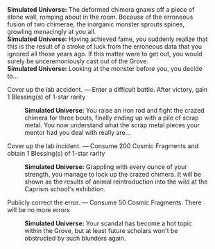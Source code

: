 {{Dialogue Start}}
:'''Simulated Universe:''' The deformed chimera gnaws off a piece of stone wall, romping about in the room. Because of the erroneous fusion of two chimerae, the inorganic monster sprouts spines, growling menacingly at you all.
:'''Simulated Universe:''' Having achieved fame, you suddenly realize that this is the result of a stroke of luck from the erroneous data that you ignored all those years ago. If this matter were to get out, you would surely be unceremoniously cast out of the Grove.
:'''Simulated Universe:''' Looking at the monster before you, you decide to...
:{{DIcon|Star}} Cover up the lab accident. &mdash; Enter a difficult battle. After victory, gain 1 Blessing(s) of 1-star rarity
::'''Simulated Universe:''' You raise an iron rod and fight the crazed chimera for three bouts, finally ending up with a pile of scrap metal. You now understand what the scrap metal pieces your mentor had you deal with really are...
:{{DIcon|Star}} Cover up the lab incident. &mdash; Consume 200 Cosmic Fragments and obtain 1 Blessing(s) of 1-star rarity
::'''Simulated Universe:''' Grappling with every ounce of your strength, you manage to lock up the crazed chimera. It will be shown as the results of animal reintroduction into the wild at the Caprism school's exhibition.
:{{DIcon|Star}} Publicly correct the error. &mdash; Consume 50 Cosmic Fragments. There will be no more errors
::'''Simulated Universe:''' Your scandal has become a hot topic within the Grove, but at least future scholars won't be obstructed by such blunders again.
{{Dialogue End}}